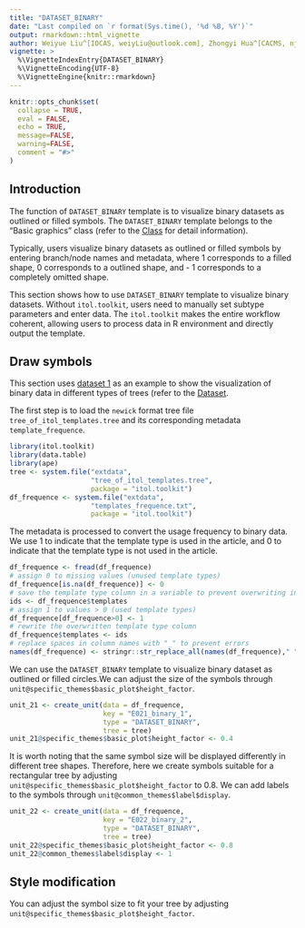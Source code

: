 ---
title: "DATASET_BINARY"
date: "Last compiled on `r format(Sys.time(), '%d %B, %Y')`"
output: rmarkdown::html_vignette
author: Weiyue Liu^[IOCAS, weiyLiu@outlook.com], Zhongyi Hua^[CACMS, njbxhzy@hotmail.com], Tong Zhou^[IOCAS, tongzhou2017@gmail.com]
vignette: >
  %\VignetteIndexEntry{DATASET_BINARY}
  %\VignetteEncoding{UTF-8}
  %\VignetteEngine{knitr::rmarkdown}
---

```{r, include = FALSE}
knitr::opts_chunk$set(
  collapse = TRUE,
  eval = FALSE,
  echo = TRUE,
  message=FALSE,
  warning=FALSE,
  comment = "#>"
)
```

## Introduction
The function of `DATASET_BINARY` template is to visualize binary datasets as outlined or filled symbols.  The `DATASET_BINARY` template belongs to the "Basic graphics" class (refer to the [Class]() for detail information).

Typically, users visualize binary datasets as outlined or filled symbols by entering branch/node names and metadata, where 1 corresponds to a filled shape, 0 corresponds to a outlined shape, and - 1 corresponds to a completely omitted shape.

This section shows how to use `DATASET_BINARY` template to visualize binary datasets. Without `itol.toolkit`, users need to manually set subtype parameters and enter data. The `itol.toolkit` makes the entire workflow coherent, allowing users to process data in R environment and directly output the template.

## Draw symbols
This section uses [dataset 1](https://github.com/TongZhou2017/itol.toolkit/tree/master/inst/extdata/dataset1) as an example to show the visualization of binary data in different types of trees (refer to the [Dataset](https://tongzhou2017.github.io/itol.toolkit/articles/Datasets.html).

The first step is to load the `newick` format tree file `tree_of_itol_templates.tree` and its corresponding metadata `template_frequence`.
```{r load data}
library(itol.toolkit)
library(data.table)
library(ape)
tree <- system.file("extdata",
                    "tree_of_itol_templates.tree",
                    package = "itol.toolkit")
df_frequence <- system.file("extdata",
                    "templates_frequence.txt",
                    package = "itol.toolkit")

```
The metadata is processed to convert the usage frequency to binary data. We use 1 to indicate that the template type is used in the article, and 0 to indicate that the template type is not used in the article.
```{r metadata process}
df_frequence <- fread(df_frequence)
# assign 0 to missing values (unused template types)
df_frequence[is.na(df_frequence)] <- 0
# save the template type column in a variable to prevent overwriting in subsequent assignments
ids <- df_frequence$templates
# assign 1 to values > 0 (used template types)
df_frequence[df_frequence>0] <- 1
# rewrite the overwritten template type column
df_frequence$templates <- ids
# replace spaces in column names with "_" to prevent errors
names(df_frequence) <- stringr::str_replace_all(names(df_frequence)," ","_")
```
We can use the `DATASET_BINARY` template to visualize binary dataset as outlined or filled circles.We can adjust the size of the symbols through `unit@specific_themes$basic_plot$height_factor`.
```{r binary for circular symbol height factor}
unit_21 <- create_unit(data = df_frequence,
                       key = "E021_binary_1",
                       type = "DATASET_BINARY",
                       tree = tree)
unit_21@specific_themes$basic_plot$height_factor <- 0.4
```
It is worth noting that the same symbol size will be displayed differently in different tree shapes. Therefore, here we create symbols suitable for a rectangular tree by adjusting `unit@specific_themes$basic_plot$height_factor` to 0.8. We can add labels to the symbols through `unit@common_themes$label$display`.
```{r binary for rectangular symbol height factor}
unit_22 <- create_unit(data = df_frequence,
                       key = "E022_binary_2",
                       type = "DATASET_BINARY",
                       tree = tree)
unit_22@specific_themes$basic_plot$height_factor <- 0.8
unit_22@common_themes$label$display <- 1
```

## Style modification
You can adjust the symbol size to fit your tree by adjusting `unit@specific_themes$basic_plot$height_factor`.